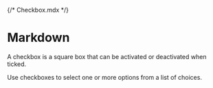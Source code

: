 {/* Checkbox.mdx */}



<Meta of={MarkdownStories} />

# Markdown

A checkbox is a square box that can be activated or deactivated when ticked.

Use checkboxes to select one or more options from a list of choices.

<Canvas of={MarkdownStories.Data} />
